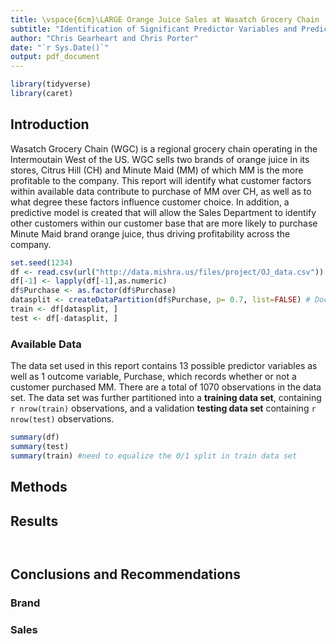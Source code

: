 ```yaml
---
title: \vspace{6cm}\LARGE Orange Juice Sales at Wasatch Grocery Chain
subtitle: "Identification of Significant Predictor Variables and Predictive Modelling of Customer Preferance in Minute Maid Sales"
author: "Chris Gearheart and Chris Porter"
date: "`r Sys.Date()`"
output: pdf_document
---
```


\newpage

```r
library(tidyverse)
library(caret)
```

## Introduction
Wasatch Grocery Chain (WGC) is a regional grocery chain operating in the Intermoutain West of the US. WGC sells two brands of orange juice in its stores, Citrus Hill (CH) and Minute Maid (MM) of which MM is the more profitable to the company.  This report will identify what customer factors within available data contribute to purchase of MM over CH, as well as to what degree these factors influence customer choice.  In addition, a predictive model is created that will allow the Sales Department to identify other customers within our customer base that are more likely to purchase Minute Maid brand orange juice, thus driving profitability across the company.

```r
set.seed(1234)
df <- read.csv(url("http://data.mishra.us/files/project/OJ_data.csv"))
df[-1] <- lapply(df[-1],as.numeric)
df$Purchase <- as.factor(df$Purchase)
datasplit <- createDataPartition(df$Purchase, p= 0.7, list=FALSE) # Documentation says this should equalize 0/1 for df$Purchase if is.factor(df$Purchase)==TRUE, but that doesn't appear to be happening.  Need to explore further or find different partition method. Also may change if we need cross-validation.
train <- df[datasplit, ]
test <- df[-datasplit, ]

```

### Available Data 
The data set used in this report contains 13 possible predictor variables as well as 1 outcome variable, Purchase, which records whether or not a customer purchased MM.  There are a total of 1070 observations in the data set.  The data set was further partitioned into a **training data set**, containing `r nrow(train)` observations, and a validation **testing data set** containing `r nrow(test)` observations.

```r
summary(df)
summary(test)
summary(train) #need to equalize the 0/1 split in train data set


```


## Methods

<!-- To be filled out once analysis has been completed -->

## Results

```r

```



```r

```

## Conclusions and Recommendations

### Brand

### Sales
